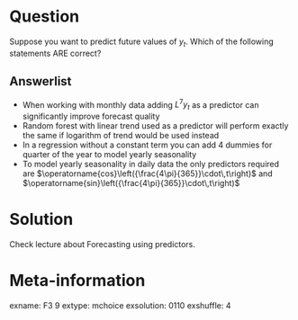 Question
========

Suppose you want to predict future values of $y_t$. Which of the following statements ARE correct? 

Answerlist
----------

*  When working with monthly data adding $L^7y_t$ as a predictor can significantly  improve forecast quality
*  Random forest with linear trend used as a predictor will perform exactly the same if logarithm of trend would be used instead
*  In a regression without a constant term you can add 4 dummies for quarter of the year to model yearly seasonality 
*  To model yearly seasonality in daily data the only predictors required are   $\operatorname{cos}\left({\frac{4\pi}{365}}\cdot\,t\right)$ and $\operatorname{sin}\left({\frac{4\pi}{365}}\cdot\,t\right)$ 


Solution
========



Check lecture about Forecasting using predictors.


Meta-information
================
exname: F3 9
extype: mchoice
exsolution: 0110
exshuffle: 4

